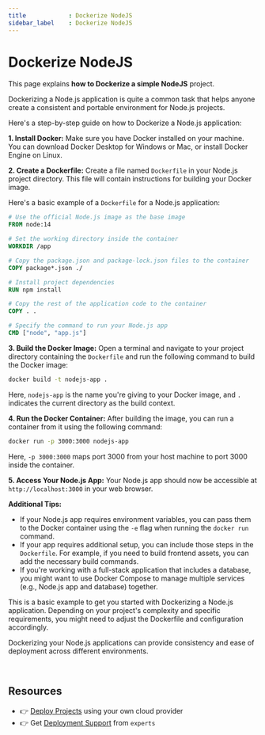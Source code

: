 ```yaml
---
title            : Dockerize NodeJS
sidebar_label    : Dockerize NodeJS
---
```


# Dockerize NodeJS

This page explains **how to Dockerize a simple NodeJS** project. 

Dockerizing a Node.js application is quite a common task that helps anyone create a consistent and portable environment for Node.js projects. 

Here's a step-by-step guide on how to Dockerize a Node.js application:

**1. Install Docker:**
Make sure you have Docker installed on your machine. You can download Docker Desktop for Windows or Mac, or install Docker Engine on Linux.

**2. Create a Dockerfile:**
Create a file named `Dockerfile` in your Node.js project directory. This file will contain instructions for building your Docker image.

Here's a basic example of a `Dockerfile` for a Node.js application:

```Dockerfile
# Use the official Node.js image as the base image
FROM node:14

# Set the working directory inside the container
WORKDIR /app

# Copy the package.json and package-lock.json files to the container
COPY package*.json ./

# Install project dependencies
RUN npm install

# Copy the rest of the application code to the container
COPY . .

# Specify the command to run your Node.js app
CMD ["node", "app.js"]
```

**3. Build the Docker Image:**
Open a terminal and navigate to your project directory containing the `Dockerfile` and run the following command to build the Docker image:

```bash
docker build -t nodejs-app .
```

Here, `nodejs-app` is the name you're giving to your Docker image, and `.` indicates the current directory as the build context.

**4. Run the Docker Container:**
After building the image, you can run a container from it using the following command:

```bash
docker run -p 3000:3000 nodejs-app
```

Here, `-p 3000:3000` maps port 3000 from your host machine to port 3000 inside the container.

**5. Access Your Node.js App:**
Your Node.js app should now be accessible at `http://localhost:3000` in your web browser.

**Additional Tips:**

- If your Node.js app requires environment variables, you can pass them to the Docker container using the `-e` flag when running the `docker run` command.
- If your app requires additional setup, you can include those steps in the `Dockerfile`. For example, if you need to build frontend assets, you can add the necessary build commands.
- If you're working with a full-stack application that includes a database, you might want to use Docker Compose to manage multiple services (e.g., Node.js app and database) together.

This is a basic example to get you started with Dockerizing a Node.js application. Depending on your project's complexity and specific requirements, you might need to adjust the Dockerfile and configuration accordingly.

Dockerizing your Node.js applications can provide consistency and ease of deployment across different environments.

<br />

## Resources

- 👉 [Deploy Projects](https://deploypro.dev/) using your own cloud provider
- 👉 Get [Deployment Support](https://deploypro.dev/support/) from `experts` 
